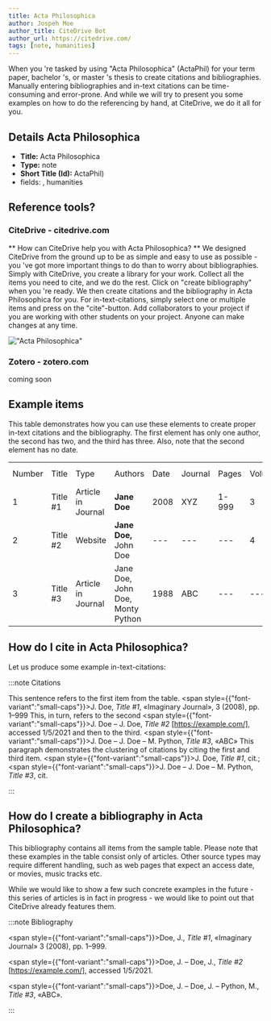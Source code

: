 ```yaml
---
title: Acta Philosophica
author: Jospeh Moe
author_title: CiteDrive Bot
author_url: https://citedrive.com/
tags: [note, humanities]
---
```


When you 're tasked by using "Acta Philosophica" (ActaPhil) for your term paper, bachelor 's, or master 's thesis to create citations and bibliographies.
Manually entering bibliographies and in-text citations can be time-consuming and error-prone. And while we will try to present you some examples on how to do the referencing by hand, at CiteDrive, we do it all for you.

## Details  Acta Philosophica
* **Title:** Acta Philosophica
* **Type:** note
* **Short Title (Id):** ActaPhil)
* fields: , humanities

## Reference tools?
### CiteDrive - citedrive.com
** How can CiteDrive help you with Acta Philosophica? **
We designed CiteDrive from the ground up to be as simple and easy to use as possible - you 've got more important things to do than to worry about bibliographies. Simply with CiteDrive, you create a library for your work. Collect all the items you need to cite, and we do the rest. Click on "create bibliography" when you 're ready. We then create citations and the bibliography in Acta Philosophica for you. For in-text-citations, simply select one or multiple items and press on the "cite"-button. Add collaborators to your project if you are working with other students on your project. Anyone can make changes at any time.


!["Acta Philosophica"](images/acta-philosophica.svg "Choose Acta Philosophica in the CiteDrive App")

### Zotero - zotero.com

coming soon

## Example items

This table demonstrates how you can use these elements to create proper in-text citations and the bibliography. The first element has only one author, the second has two, and the third has three. Also, note that the second element has no date.


<table>
  <tr>
   <td>Number
   </td>
   <td>Title
   </td>
   <td>Type
   </td>
   <td>Authors
   </td>
   <td>Date
   </td>
   <td>Journal
   </td>
   <td>Pages
   </td>
   <td>Volume
   </td>
   <td>Issue
   </td>
   <td>Access Date
   </td>
  </tr>
  <tr>
   <td>1
   </td>
   <td>Title #1
   </td>
   <td>Article in Journal
   </td>
   <td><strong>Jane Doe</strong>
   </td>
   <td>2008
   </td>
   <td>XYZ
   </td>
   <td>1-999
   </td>
   <td>3
   </td>
   <td>2
   </td>
   <td>--
   </td>
  </tr>
  <tr>
   <td>
2
   </td>
   <td>Title #2
   </td>
   <td>Website
   </td>
   <td><strong>Jane Doe, </strong>John Doe
   </td>
   <td>---
   </td>
   <td>---
   </td>
   <td>---
   </td>
   <td>4
   </td>
   <td>---
   </td>
   <td>2020-05-01
   </td>
  </tr>
  <tr>
   <td>3
   </td>
   <td>Title #3
   </td>
   <td>Article in Journal
   </td>
   <td>Jane Doe, John Doe, Monty Python
   </td>
   <td>1988
   </td>
   <td>ABC
   </td>
   <td>---
   </td>
   <td>---
   </td>
   <td>16
   </td>
   <td>---
   </td>
  </tr>
</table>



## How do I cite in  Acta Philosophica?

Let us produce some example in-text-citations:

:::note Citations


This sentence refers to the first item from the table. <span style={{"font-variant":"small-caps"}}>J. Doe</span>, <i>Title #1</i>, «Imaginary Journal», 3 (2008), pp. 1–999 This, in turn, refers to the second <span style={{"font-variant":"small-caps"}}>J. Doe – J. Doe</span>, <i>Title #2</i> [https://example.com/], accessed 1/5/2021
and then to the third.  <span style={{"font-variant":"small-caps"}}>J. Doe – J. Doe – M. Python</span>, <i>Title #3</i>, «ABC»
This paragraph demonstrates the clustering of citations by citing the first and third item. <span style={{"font-variant":"small-caps"}}>J. Doe</span>, <i>Title #1</i>, cit.; <span style={{"font-variant":"small-caps"}}>J. Doe – J. Doe – M. Python</span>, <i>Title #3</i>, cit.

:::

## How do I create a bibliography in Acta Philosophica?

This bibliography contains all items from the sample table. Please note that these examples in the table consist only of articles. Other source types may require different handling, such as web pages that expect an access date, or movies, music tracks etc.

While we would like to show a few such concrete examples in the future - this series of articles is in fact in progress - we would like to point out that CiteDrive already features them.

:::note Bibliography

<span style={{"font-variant":"small-caps"}}>Doe, J.</span>, <i>Title #1</i>, «Imaginary Journal» 3 (2008), pp. 1–999.

<span style={{"font-variant":"small-caps"}}>Doe, J. – Doe, J.</span>, <i>Title #2</i> [https://example.com/], accessed 1/5/2021.

<span style={{"font-variant":"small-caps"}}>Doe, J. – Doe, J. – Python, M.</span>, <i>Title #3</i>, «ABC».



:::


        